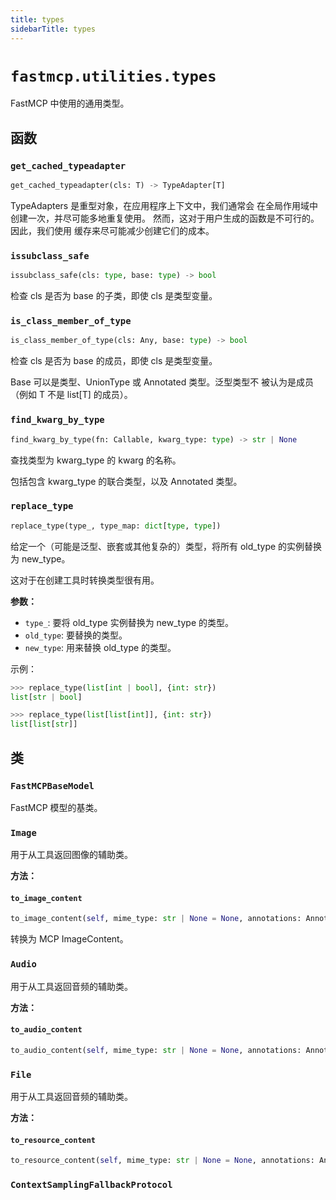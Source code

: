 ```yaml
---
title: types
sidebarTitle: types
---
```


# `fastmcp.utilities.types`


FastMCP 中使用的通用类型。

## 函数

### `get_cached_typeadapter` <sup><a href="https://github.com/jlowin/fastmcp/blob/main/src/fastmcp/utilities/types.py#L41" target="_blank"><Icon icon="github" style="width: 14px; height: 14px;" /></a></sup>

```python
get_cached_typeadapter(cls: T) -> TypeAdapter[T]
```


TypeAdapters 是重型对象，在应用程序上下文中，我们通常会
在全局作用域中创建一次，并尽可能多地重复使用。
然而，这对于用户生成的函数是不可行的。因此，我们使用
缓存来尽可能减少创建它们的成本。


### `issubclass_safe` <sup><a href="https://github.com/jlowin/fastmcp/blob/main/src/fastmcp/utilities/types.py#L116" target="_blank"><Icon icon="github" style="width: 14px; height: 14px;" /></a></sup>

```python
issubclass_safe(cls: type, base: type) -> bool
```


检查 cls 是否为 base 的子类，即使 cls 是类型变量。


### `is_class_member_of_type` <sup><a href="https://github.com/jlowin/fastmcp/blob/main/src/fastmcp/utilities/types.py#L126" target="_blank"><Icon icon="github" style="width: 14px; height: 14px;" /></a></sup>

```python
is_class_member_of_type(cls: Any, base: type) -> bool
```


检查 cls 是否为 base 的成员，即使 cls 是类型变量。

Base 可以是类型、UnionType 或 Annotated 类型。泛型类型不
被认为是成员（例如 T 不是 list\[T] 的成员）。


### `find_kwarg_by_type` <sup><a href="https://github.com/jlowin/fastmcp/blob/main/src/fastmcp/utilities/types.py#L148" target="_blank"><Icon icon="github" style="width: 14px; height: 14px;" /></a></sup>

```python
find_kwarg_by_type(fn: Callable, kwarg_type: type) -> str | None
```


查找类型为 kwarg_type 的 kwarg 的名称。

包括包含 kwarg_type 的联合类型，以及 Annotated 类型。


### `replace_type` <sup><a href="https://github.com/jlowin/fastmcp/blob/main/src/fastmcp/utilities/types.py#L377" target="_blank"><Icon icon="github" style="width: 14px; height: 14px;" /></a></sup>

```python
replace_type(type_, type_map: dict[type, type])
```


给定一个（可能是泛型、嵌套或其他复杂的）类型，将所有
old_type 的实例替换为 new_type。

这对于在创建工具时转换类型很有用。

**参数：**
- `type_`: 要将 old_type 实例替换为 new_type 的类型。
- `old_type`: 要替换的类型。
- `new_type`: 用来替换 old_type 的类型。

示例：
```python
>>> replace_type(list[int | bool], {int: str})
list[str | bool]

>>> replace_type(list[list[int]], {int: str})
list[list[str]]
```


## 类

### `FastMCPBaseModel` <sup><a href="https://github.com/jlowin/fastmcp/blob/main/src/fastmcp/utilities/types.py#L34" target="_blank"><Icon icon="github" style="width: 14px; height: 14px;" /></a></sup>


FastMCP 模型的基类。


### `Image` <sup><a href="https://github.com/jlowin/fastmcp/blob/main/src/fastmcp/utilities/types.py#L174" target="_blank"><Icon icon="github" style="width: 14px; height: 14px;" /></a></sup>


用于从工具返回图像的辅助类。


**方法：**

#### `to_image_content` <sup><a href="https://github.com/jlowin/fastmcp/blob/main/src/fastmcp/utilities/types.py#L211" target="_blank"><Icon icon="github" style="width: 14px; height: 14px;" /></a></sup>

```python
to_image_content(self, mime_type: str | None = None, annotations: Annotations | None = None) -> mcp.types.ImageContent
```

转换为 MCP ImageContent。


### `Audio` <sup><a href="https://github.com/jlowin/fastmcp/blob/main/src/fastmcp/utilities/types.py#L233" target="_blank"><Icon icon="github" style="width: 14px; height: 14px;" /></a></sup>


用于从工具返回音频的辅助类。


**方法：**

#### `to_audio_content` <sup><a href="https://github.com/jlowin/fastmcp/blob/main/src/fastmcp/utilities/types.py#L270" target="_blank"><Icon icon="github" style="width: 14px; height: 14px;" /></a></sup>

```python
to_audio_content(self, mime_type: str | None = None, annotations: Annotations | None = None) -> mcp.types.AudioContent
```

### `File` <sup><a href="https://github.com/jlowin/fastmcp/blob/main/src/fastmcp/utilities/types.py#L291" target="_blank"><Icon icon="github" style="width: 14px; height: 14px;" /></a></sup>


用于从工具返回音频的辅助类。


**方法：**

#### `to_resource_content` <sup><a href="https://github.com/jlowin/fastmcp/blob/main/src/fastmcp/utilities/types.py#L330" target="_blank"><Icon icon="github" style="width: 14px; height: 14px;" /></a></sup>

```python
to_resource_content(self, mime_type: str | None = None, annotations: Annotations | None = None) -> mcp.types.EmbeddedResource
```

### `ContextSamplingFallbackProtocol` <sup><a href="https://github.com/jlowin/fastmcp/blob/main/src/fastmcp/utilities/types.py#L414" target="_blank"><Icon icon="github" style="width: 14px; height: 14px;" /></a></sup>
